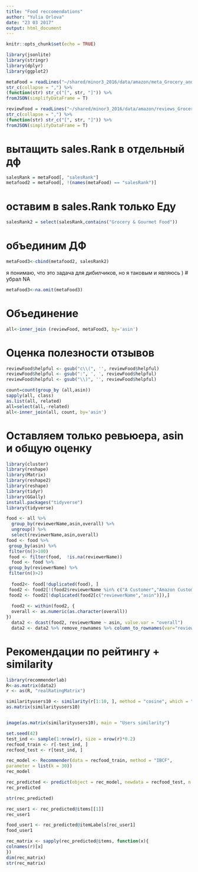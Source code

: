 ```yaml
---
title: "Food reccomendations"
author: "Yulia Orlova"
date: "23 03 2017"
output: html_document
---
```


```r
knitr::opts_chunk$set(echo = TRUE)
```

```r
library(jsonlite)
library(stringr)
library(dplyr)
library(ggplot2)
```

```r
metaFood = readLines("~/shared/minor3_2016/data/amazon/meta_Grocery_and_Gourmet_Food_fix.json") %>% 
str_c(collapse = ",") %>% 
(function(str) str_c("[", str, "]")) %>% 
fromJSON(simplifyDataFrame = T)
```

```r
reviewFood = readLines("~/shared/minor3_2016/data/amazon/reviews_Grocery_and_Gourmet_Food_5.json.gz") %>% 
str_c(collapse = ",") %>% 
(function(str) str_c("[", str, "]")) %>% 
fromJSON(simplifyDataFrame = T)
```

# вытащить sales.Rank в отдельный дф
```r
salesRank = metaFood[, "salesRank"]
metafood2 = metaFood[, !(names(metaFood) == "salesRank")]
```
# оставим в sales.Rank только Еду
```r
salesRank2 = select(salesRank,contains("Grocery & Gourmet Food"))
```
# объединим ДФ
```r
metaFood3<-cbind(metafood2, salesRank2)
```
я понимаю, что это задача для дибилчиков, но я таковым и являюсь )
# убрал NA
```r
metaFood3<-na.omit(metaFood3)
```
# Объединение
```r
all<-inner_join (reviewFood, metaFood3, by='asin')
```
# Оценка полезности отзывов
```r
reviewFood$helpful <- gsub("c\\(", '', reviewFood$helpful)
reviewFood$helpful <- gsub(":", ', ', reviewFood$helpful) 
reviewFood$helpful <- gsub("\\)", '', reviewFood$helpful) 
```

```r
count=count(group_by (all,asin))
sapply(all, class)
as.list(all, related)
all=select(all,-related)
all<-inner_join(all, count, by='asin')
```

# Оставляем только ревьюера, asin и общую оценку
```r
library(cluster)
library(reshape)
library(Matrix)
library(reshape2)
library(reshape)
library(tidyr)
library(GGally)
install.packages("tidyverse")
library(tidyverse)

food <- all %>% 
  group_by(reviewerName,asin,overall) %>%
  ungroup() %>%
  select(reviewerName,asin,overall)
food <- food %>% 
 group_by(asin) %>% 
 filter(n()>100)
 food <- filter(food,  !is.na(reviewerName))
  food <- food %>% 
 group_by(reviewerName) %>% 
 filter(n()>2)
  
  food2<- food[!duplicated(food), ]
 food2 <- food2[!(food2$reviewerName %in% c("A Customer","Amazon Customer")),]
 food2 <- food2[!duplicated(food2[c("reviewerName","asin")]),]
 
  food2 <- within(food2, {
  overall <- as.numeric(as.character(overall))
})
  data2 <- dcast(food2, reviewerName ~ asin, value.var = "overall")
  data2 <- data2 %>% remove_rownames %>% column_to_rownames(var="reviewerName")
```
# Рекомендации по рейтингу + similarity
```r
library(recommenderlab)
R<-as.matrix(data2)
r <- as(R, "realRatingMatrix")

similarityusers10 <- similarity(r[1:10, ], method = "cosine", which = "users")
as.matrix(similarityusers10)


image(as.matrix(similarityusers10), main = "Users similarity")

set.seed(42)
test_ind <- sample(1:nrow(r), size = nrow(r)*0.2)
recfood_train <- r[-test_ind, ]
recfood_test <- r[test_ind, ]

rec_model <- Recommender(data = recfood_train, method = "IBCF",
parameter = list(k = 30))
rec_model

rec_predicted <- predict(object = rec_model, newdata = recfood_test, n = 5)
rec_predicted

str(rec_predicted)

rec_user1 <- rec_predicted@items[[1]]
rec_user1

food_user1 <- rec_predicted@itemLabels[rec_user1]
food_user1
```

```r
rec_matrix <- sapply(rec_predicted@items, function(x){
colnames(r)[x]
})
dim(rec_matrix)
str(rec_matrix)
```
